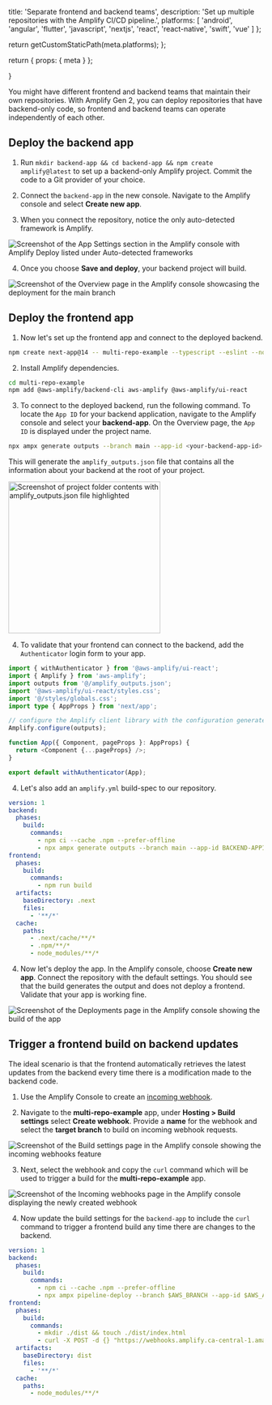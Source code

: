 
  title: 'Separate frontend and backend teams',
  description:
    'Set up multiple repositories with the Amplify CI/CD pipeline.',
  platforms: [
    'android',
    'angular',
    'flutter',
    'javascript',
    'nextjs',
    'react',
    'react-native',
    'swift',
    'vue'
  ]
};

  return getCustomStaticPath(meta.platforms);
};

  return {
    props: {
      meta
    }
  };

}

You might have different frontend and backend teams that maintain their own repositories. With Amplify Gen 2, you can deploy repositories that have backend-only code, so frontend and backend teams can operate independently of each other.

## Deploy the backend app

1. Run `mkdir backend-app && cd backend-app && npm create amplify@latest` to set up a backend-only Amplify project. Commit the code to a Git provider of your choice.

1. Connect the `backend-app` in the new console. Navigate to the Amplify console and select **Create new app**.

1. When you connect the repository, notice the only auto-detected framework is Amplify.

![Screenshot of the App Settings section in the Amplify console with Amplify Deploy listed under Auto-detected frameworks](/images/gen2/fullstack-branching/multirepo1.png)

4. Once you choose **Save and deploy**, your backend project will build.

![Screenshot of the Overview page in the Amplify console showcasing the deployment for the main branch](/images/gen2/fullstack-branching/multirepo2.png)

## Deploy the frontend app

1. Now let's set up the frontend app and connect to the deployed backend.

```bash title="Terminal" showLineNumbers={false}
npm create next-app@14 -- multi-repo-example --typescript --eslint --no-app --no-src-dir --no-tailwind --import-alias '@/*'

```

2. Install Amplify dependencies.

```bash title="Terminal" showLineNumbers={false}
cd multi-repo-example
npm add @aws-amplify/backend-cli aws-amplify @aws-amplify/ui-react
```

3. To connect to the deployed backend, run the following command. To locate the `App ID` for your backend application, navigate to the Amplify console and select your **backend-app**. On the Overview page, the `App ID` is displayed under the project name.

```bash title="Terminal" showLineNumbers={false}
npx ampx generate outputs --branch main --app-id <your-backend-app-id>
```

This will generate the `amplify_outputs.json` file that contains all the information about your backend at the root of your project.

<img
  src="/images/gen2/fullstack-branching/multirepo3.png"
  alt="Screenshot of project folder contents with amplify_outputs.json file highlighted"
  width="300"
/>

4. To validate that your frontend can connect to the backend, add the `Authenticator` login form to your app.

```ts title="pages/_app.tsx"
import { withAuthenticator } from '@aws-amplify/ui-react';
import { Amplify } from 'aws-amplify';
import outputs from '@/amplify_outputs.json';
import '@aws-amplify/ui-react/styles.css';
import '@/styles/globals.css';
import type { AppProps } from 'next/app';

// configure the Amplify client library with the configuration generated by `ampx sandbox`
Amplify.configure(outputs);

function App({ Component, pageProps }: AppProps) {
  return <Component {...pageProps} />;
}

export default withAuthenticator(App);
```

4. Let's also add an `amplify.yml` build-spec to our repository.

```yaml
version: 1
backend:
  phases:
    build:
      commands:
        - npm ci --cache .npm --prefer-offline
        - npx ampx generate outputs --branch main --app-id BACKEND-APPID
frontend:
  phases:
    build:
      commands:
        - npm run build
  artifacts:
    baseDirectory: .next
    files:
      - '**/*'
  cache:
    paths:
      - .next/cache/**/*
      - .npm/**/*
      - node_modules/**/*
```

4. Now let's deploy the app. In the Amplify console, choose **Create new app**. Connect the repository with the default settings. You should see that the build generates the output and does not deploy a frontend. Validate that your app is working fine.

![Screenshot of the Deployments page in the Amplify console showing the build of the app](/images/gen2/fullstack-branching/multirepo4.png)

## Trigger a frontend build on backend updates

The ideal scenario is that the frontend automatically retrieves the latest updates from the backend every time there is a modification made to the backend code.

1. Use the Amplify Console to create an [incoming webhook](https://docs.aws.amazon.com/amplify/latest/userguide/webhooks.html).

2. Navigate to the **multi-repo-example** app, under **Hosting > Build settings** select **Create webhook**. Provide a **name** for the webhook and select the **target branch** to build on incoming webhook requests.

![Screenshot of the Build settings page in the Amplify console showing the incoming webhooks feature](/images/gen2/fullstack-branching/multirepo5.png)

3. Next, select the webhook and copy the `curl` command which will be used to trigger a build for the **multi-repo-example** app.

![Screenshot of the Incoming webhooks page in the Amplify console displaying the newly created webhook](/images/gen2/fullstack-branching/multirepo6.png)

4. Now update the build settings for the `backend-app` to include the `curl` command to trigger a frontend build any time there are changes to the backend.

```yaml title="amplify.yml"
version: 1
backend:
  phases:
    build:
      commands:
        - npm ci --cache .npm --prefer-offline
        - npx ampx pipeline-deploy --branch $AWS_BRANCH --app-id $AWS_APP_ID
frontend:
  phases:
    build:
      commands:
        - mkdir ./dist && touch ./dist/index.html
        - curl -X POST -d {} "https://webhooks.amplify.ca-central-1.amazonaws.com/prod/webhooks?id=WEBHOOK-ID&token=TOKEN&operation=startbuild" -H "Content-Type:application/json"
  artifacts:
    baseDirectory: dist
    files:
      - '**/*'
  cache:
    paths:
      - node_modules/**/*
```
